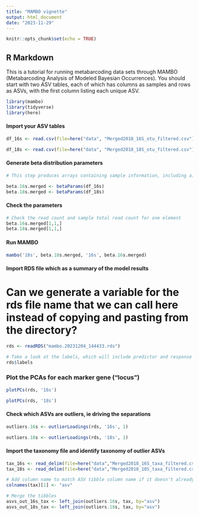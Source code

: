 ```yaml
---
title: "MAMBO vignette"
output: html_document
date: "2023-11-29"
---
```


```r
knitr::opts_chunk$set(echo = TRUE)
```

## R Markdown

This is a tutorial for running metabarcoding data sets through MAMBO (Metabarcoding Analysis of Modeled Bayesian Occurrences). You should start with two ASV tables, each of which has columns as samples and rows as ASVs, with the first column listing each unique ASV.

```r
library(mambo)
library(tidyverse)
library(here)
```

#### Import your ASV tables
```r
df_16s <- read.csv(file=here("data", "Merged2018_16S_otu_filtered.csv"), row.names=1)

df_18s <- read.csv(file=here("data", "Merged2018_18S_otu_filtered.csv"), row.names=1)
```

#### Generate beta distribution parameters
```r
# This step produces arrays containing sample information, including a) read counts + 1 and b) total read counts for each sample. We need both of these pieces of data to calculate the beta distributions.

beta.16s.merged <- betaParams(df_16s)
beta.18s.merged <- betaParams(df_18s)
```
#### Check the parameters
```r
# Check the read count and sample total read count for one element
beta.16s.merged[1,1,]
beta.18s.merged[1,1,]
```
#### Run MAMBO 
```r
mambo('18s', beta.18s.merged, '16s', beta.16s.merged)
```

#### Import RDS file which as a summary of the model results
# Can we generate a variable for the rds file name that we can call here instead of copying and pasting from the directory?
```r
rds <- readRDS("mambo.20231204_144433.rds")

# Take a look at the labels, which will include predictor and response variables, each of which represent a different marker gene ("locus")
rds$labels
```

### Plot the PCAs for each marker gene ("locus")
```r
plotPCs(rds, '16s')
```

```r
plotPCs(rds, '18s')
```
#### Check which ASVs are outliers, ie driving the separations
```r
outliers.16s <- outlierLoadings(rds, '16s', 1)
```

```r
outliers.18s <- outlierLoadings(rds, '18s', 1)
```

#### Import the taxonomy file and identify taxonomy of outlier ASVs
```r
tax_16s <- read_delim(file=here("data","Merged2018_16S_taxa_filtered.csv"))
tax_18s <- read_delim(file=here("data","Merged2018_18S_taxa_filtered.csv"))

# Add column name to match ASV tibble column name if it doesn't already
colnames(tax)[1] <- "asv"

# Merge the tibbles
asvs_out_16s_tax <- left_join(outliers.16s, tax, by="asv")
asvs_out_18s_tax <- left_join(outliers.18s, tax, by="asv")
```

